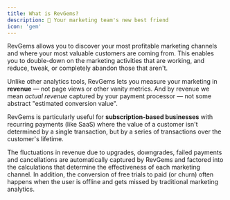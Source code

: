 ```yaml
---
title: What is RevGems?
description: 🤑 Your marketing team's new best friend
icon: 'gem'
---
```


RevGems allows you to discover your most profitable marketing channels and where your most valuable customers are coming from. This enables you to double-down on the marketing activities that are working, and reduce, tweak, or completely abandon those that aren't.

Unlike other analytics tools, RevGems lets you measure your marketing in **revenue** — not page views or other vanity metrics. And by revenue we mean _actual revenue_ captured by your payment processor — not some abstract "estimated conversion value".

RevGems is particularly useful for **subscription-based businesses** with recurring payments (like SaaS) where the value of a customer isn't determined by a single transaction, but by a series of transactions over the customer's lifetime.

The fluctuations in revenue due to upgrades, downgrades, failed payments and cancellations are automatically captured by RevGems and factored into the calculations that determine the effectiveness of each marketing channel. In addition, the conversion of free trials to paid (or churn) often happens when the user is offline and gets missed by traditional marketing analytics.
